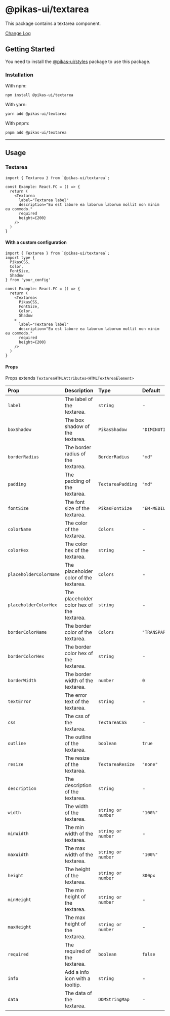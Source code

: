 

<NextSeo title="Textarea" />

# @pikas-ui/textarea

This package contains a textarea component.

<a href="https://github.com/Achaak/pikas/blob/main/packages/ui/textarea/CHANGELOG.md">
  Change Log
</a>

## Getting Started

You need to install the <a href={stylesLink}>@pikas-ui/styles</a> package to use this package.

### Installation

With npm:

```
npm install @pikas-ui/textarea
```

With yarn:

```
yarn add @pikas-ui/textarea
```

With pnpm:

```
pnpm add @pikas-ui/textarea
```

---

## Usage

### Textarea

<TextareaExample />

```tsx
import { Textarea } from `@pikas-ui/textarea`;

const Example: React.FC = () => {
  return (
    <Textarea
      label="Textarea label"
      description="Eu est labore ea laborum laborum mollit non minim eu commodo."
      required
      height={200}
    />
  )
}
```

#### With a custom configuration

```tsx
import { Textarea } from `@pikas-ui/textarea`;
import type {
  PikasCSS,
  Color,
  FontSize,
  Shadow
} from 'your_config'

const Example: React.FC = () => {
  return (
    <Textarea<
      PikasCSS,
      FontSize,
      Color,
      Shadow
    >
      label="Textarea label"
      description="Eu est labore ea laborum laborum mollit non minim eu commodo."
      required
      height={200}
    />
  )
}
```

#### Props

Props extends `TextareaHTMLAttributes<HTMLTextAreaElement>`

| Prop                  | Description                                | Type               | Default          |
| :-------------------- | :----------------------------------------- | :----------------- | :--------------- |
| `label`               | The label of the textarea.                 | `string`           | -                |
| `boxShadow`           | The box shadow of the textarea.            | `PikasShadow`      | `"DIMINUTION_1"` |
| `borderRadius`        | The border radius of the textarea.         | `BorderRadius`     | `"md"`           |
| `padding`             | The padding of the textarea.               | `TextareaPadding`  | `"md"`           |
| `fontSize`            | The font size of the textarea.             | `PikasFontSize`    | `"EM-MEDIUM"`    |
| `colorName`               | The color of the textarea.                 | `Colors`           | -                |
| `colorHex`            | The color hex of the textarea.             | `string`           | -                |
| `placeholderColorName`    | The placeholder color of the textarea.     | `Colors`           | -                |
| `placeholderColorHex` | The placeholder color hex of the textarea. | `string`           | -                |
| `borderColorName`         | The border color of the textarea.          | `Colors`           | `"TRANSPARENT"`  |
| `borderColorHex`      | The border color hex of the textarea.      | `string`           | -                |
| `borderWidth`         | The border width of the textarea.          | `number`           | `0`              |
| `textError`           | The error text of the textarea.            | `string`           | -                |
| `css`                 | The css of the textarea.                   | `TextareaCSS`      | -                |
| `outline`             | The outline of the textarea.               | `boolean`          | `true`           |
| `resize`              | The resize of the textarea.                | `TextareaResize`   | `"none"`         |
| `description`         | The description of the textarea.           | `string`           | -                |
| `width`               | The width of the textarea.                 | `string or number` | `"100%"`         |
| `minWidth`            | The min width of the textarea.             | `string or number` | -                |
| `maxWidth`            | The max width of the textarea.             | `string or number` | `"100%"`         |
| `height`              | The height of the textarea.                | `string or number` | `300px`          |
| `minHeight`           | The min height of the textarea.            | `string or number` | -                |
| `maxHeight`           | The max height of the textarea.            | `string or number` | -                |
| `required`            | The required of the textarea.              | `boolean`          | `false`          |
| `info`                | Add a info icon with a tooltip.            | `string`           | -                |
| `data`                | The data of the textarea.                  | `DOMStringMap`     | -                |
